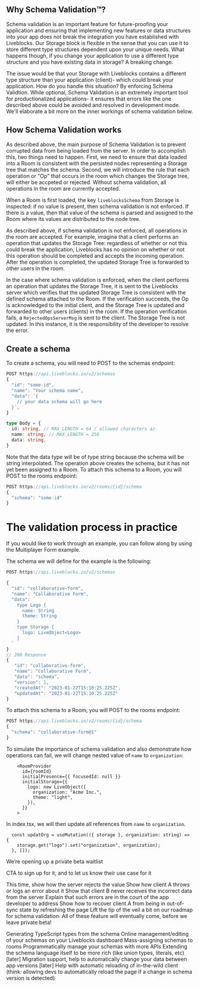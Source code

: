 ## Why Schema Validation™?
Schema validation is an important feature for future-proofing your application and ensuring that implementing new features or data structures into your app does not break the integration you have established with Liveblocks.  Our Storage block is flexible in the sense that you can use it to store different type structures dependent upon your unique needs.  What happens though, if you change  your application to use a different type structure and you have existing data in storage? A breaking change.   

The issue would be that your Storage with Liveblocks contains a different type structure than your application (client)- which could break your application.   How do you handle this situation?  By enforcing Schema Validtion.  While optional, Schema Validation is an extremely important tool for productionalized applications- it ensures that errors like the one described above could be avoided and resolved in development mode.  We'll elaborate a bit more on the inner workings of schema validation below.

## How Schema Validation works
As described above, the main purpose of Schema Validation is to prevent corrupted data from being loaded from the server. In order to accomplish this, two things need to happen. First, we need to ensure that data loaded into a Room is consistent with the persisted nodes representing a Storage tree that matches the schema. Second, we will introduce the rule that each operation or "Op" that occurs in the room which changes the Storage tree, will either be accpeted or rejected.  Without schema validation, all operations in the room are currently accepted. 

When a Room is first loaded, the key `liveblocksSchema` from Storage is inspected: if no value is present, then schema validation is not enforced.  If there is a value, then that value of the schema is parsed and assigned to the Room where its values are distributed to the node tree.

As described above, if schema validation is not enforced, all operations in the room are accepted. 
For example, imagine that a client performs an operation that updates the Storage Tree:  regardless of whether or not this could break the application, Liveblocks has no opinion on whether or not this operation should be completed and accepts the incoming operation.  After the operation is completed, the updated Storage Tree is forwarded to other users in the room. 

In the case where schema validation is enforced, when the client performs an operation that updates the Storage Tree, it is sent to the Liveblocks server which verifies that the updated Storage Tree is consistent with the defined schema attached to the Room.  If the verification succeeds, the Op is acknowledged to the initial client, and the Storage Tree is updated and forwarded to other users (clients) in the room.  If the operation verification fails, a `RejectedOpsServerMsg` is sent to the client.  The Storage Tree is not updated. In this instance, it is the responsibility of the developer to resolve the error.

## Create a schema
To create a schema, you will need to POST to the schemas endpoint:
```ts
POST https://api.liveblocks.io/v2/schemas
{
  "id": "some-id",
  "name": "Your schema name",
  "data": `{
    // your data schema will go here
  }`,
}

type Body = {
  id: string, // MAX_LENGTH = 64 / allowed characters az-
  name: string, // MAX_LENGTH = 256
  data: string,
}
```
Note that the data type will be of type string because the schema will be string interpolated. 
The operation above creates the schema, but it has not yet been assigned to a Room.  To attach this schema to a Room, you will POST to the rooms endpoint:
```ts
POST https://api.liveblocks.io/v2/rooms/{id}/schema
{
  "schema": "some-id"
}
```
# The validation process in practice
If you would like to work through an example, you can follow along by using the Multiplayer Form example.

The schema we will define for the example is the following:
```ts
POST https://api.liveblocks.io/v2/schemas

{
  "id": "collaborative-form",
  "name": "Collaborative Form",
  "data": `
    type Logo {
      name: String
      theme: String
    }
    type Storage {
      logo: LiveObject<Logo>
    }
  `
}
// 200 Response
{
   "id": "collaborative-form",
   "name": "Collaborative Form",
   "data": "schema",
   "version": 1,
   "createdAt": "2023-01-22T15:10:25.225Z",
   "updatedAt": "2023-01-22T15:10:25.225Z"
}
```

To attach this schema to a Room, you will POST to the rooms endpoint:

```ts
POST https://api.liveblocks.io/v2/rooms/{id}/schema
{
  "schema": "collaborative-form@1"
}
```

To simulate the importance of schema validation and also demonstrate how operations can fail, we will change nested value of `name` to `organization`:

```tsx file="_app.tsx"
    <RoomProvider
      id={roomId}
      initialPresence={{ focusedId: null }}
      initialStorage={{
        logo: new LiveObject({
          organization: "Acme Inc.",
          theme: "light",
        }),
      }}
    >
```
In index.tsx, we will then update all references from `name` to `organization`.
```tsx file="_index.tsx"
  const updatOrg = useMutation(({ storage }, organization: string) => {
    storage.get("logo").set("organization", organization);
  }, []);
```




<!----I believe the plan here was to insert some components that were used on the comments page --->
We’re opening up a private beta waitlist

CTA to sign up for it, and to let us know their use case for it 
<!--- -->

This time, show how the server rejects the value
Show how client A throws or logs an error about it
Show that client B never receives the incorrect data from the server
Explain that such errors are in the court of the app developer to address
Show how to recover client A from being in out-of-sync state by refreshing the page
Lift the tip of the veil a bit on our roadmap for schema validation. All of these feature will eventually come, before we leave private beta!

Generating TypeScript types from the schema
Online management/editing of your schemas on your Liveblocks dashboard
Mass-assigning schemas to rooms
Programmatically manage your schemas with more APIs
Extending the schema language itself to be more rich (like union types, literals, etc)
[later] Migration support, help to automatically change your data between app versions
[later] Help with automatic reloading of in-the-wild client (think: allowing devs to automatically reload the page if a change in schema version is detected)